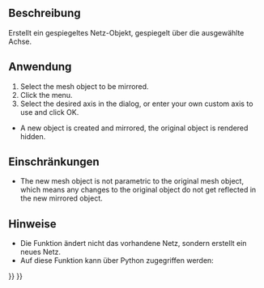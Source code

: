 <languages/>

{{Docnav/de
|[[OpenSCAD_RefineShapeFeature/de|FormelementAufbereiten]]
|[[OpenSCAD_ScaleMeshFeature/de|NetzelementSkalieren]]
|[[OpenSCAD_Workbench/de|OpenSCAD]]
|IconL=OpenSCAD_RefineShapeFeature.svg
|IconR=OpenSCAD_ScaleMeshFeature.svg
|IconC=Workbench_OpenSCAD.svg
}}

<div class="mw-translate-fuzzy">
{{GuiCommand/de
|Name=OpenSCAD MirrorMeshFeature
|Name/de=OpenSCAD NetzelementSpiegeln
|MenuLocation=OpenSCAD → Netzelement spiegeln
|Workbenches=[[OpenSCAD_Workbench/de|OpenSCAD]]
|SeeAlso=[[Part_Mirror/de|Part Spiegelung]]
}}
</div>

<span id="Description"></span>
==Beschreibung== 

Erstellt ein gespiegeltes Netz-Objekt, gespiegelt über die ausgewählte Achse.

<span id="Usage"></span>
==Anwendung== 

# Select the mesh object to be mirrored.
# Click the {{KEY|OpenSCAD → Mirror Mesh Feature...}} menu.
# Select the desired axis in the dialog, or enter your own custom axis to use and click OK.
* A new object is created and mirrored, the original object is rendered hidden.

<span id="Limitations"></span>
==Einschränkungen== 

* The new mesh object is not parametric to the original mesh object, which means any changes to the original object do not get reflected in the new mirrored object.

<span id="Notes"></span>
==Hinweise== 

* Die Funktion ändert nicht das vorhandene Netz, sondern erstellt ein neues Netz.
* Auf diese Funktion kann über Python zugegriffen werden:

{{Code|code=
import OpenSCADUtils
import Mesh
#this assumes an existing object in the document named "Mesh" that you wish to mirror
original_mesh = App.ActiveDocument.Mesh
mirrored_mesh = OpenSCADUtils.mirrormesh(original_mesh.Mesh, FreeCAD.Base.Vector(1,0,0))
Mesh.show(mirrored_mesh)
}}


{{Docnav/de
|[[OpenSCAD_RefineShapeFeature/de|FormelementAufbereiten]]
|[[OpenSCAD_ScaleMeshFeature/de|NetzelementSkalieren]]
|[[OpenSCAD_Workbench/de|OpenSCAD]]
|IconL=OpenSCAD_RefineShapeFeature.svg
|IconR=OpenSCAD_ScaleMeshFeature.svg
|IconC=Workbench_OpenSCAD.svg
}}

{{OpenSCAD_Tools_navi{{#translation:}}}}
{{Userdocnavi{{#translation:}}}}